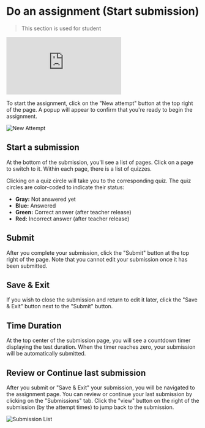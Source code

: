 
# Do an assignment (Start submission)

> This section is used for student
<Bleed>
  <iframe
    src="https://www.loom.com/embed/8eecaa735a044b56ba1fb42d3c2dd788?sid=9cee5526-33b5-41bf-b333-37357e5ed5f7"
    frameBorder="0"
    webkitAllowFullScreen
    allowFullScreen
    style={{top: 0, left: 0, width: "100%", height: "350px"}}
  >
  </iframe>
</Bleed>

To start the assignment, click on the "New attempt" button at the top right of the page.
A popup will appear to confirm that you're ready to begin the assignment.

![New Attempt](./new_attempt_button.png)

## Start a submission

At the bottom of the submission, you'll see a list of pages.
Click on a page to switch to it. Within each page, there is a list of quizzes.

Clicking on a quiz circle will take you to the corresponding quiz.
The quiz circles are color-coded to indicate their status:

- **Gray:** Not answered yet
- **Blue:** Answered
- **Green:** Correct answer (after teacher release)
- **Red:** Incorrect answer (after teacher release)

## Submit

After you complete your submission, click the "Submit" button at the top right of the page.
Note that you cannot edit your submission once it has been submitted.

## Save & Exit

If you wish to close the submission and return to edit it later,
click the "Save & Exit" button next to the "Submit" button.

## Time Duration

At the top center of the submission page, you will see a countdown timer displaying the test duration.
When the timer reaches zero, your submission will be automatically submitted.

## Review or Continue last submission

After you submit or "Save & Exit" your submission, you will be navigated to the assignment page.
You can review or continue your last submission by clicking on the "Submissions" tab.
Click the "view" button on the right of the submission (by the attempt times) to jump back to the submission.

![Submission List](./submission_list.png)
